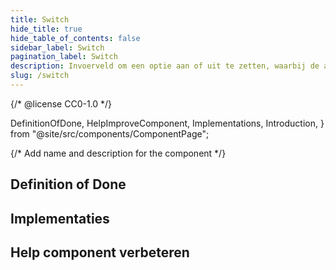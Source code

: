 ```yaml
---
title: Switch
hide_title: true
hide_table_of_contents: false
sidebar_label: Switch
pagination_label: Switch
description: Invoerveld om een optie aan of uit te zetten, waarbij de actie direct wordt doorgevoerd.
slug: /switch
---
```


{/* @license CC0-1.0 */}

  DefinitionOfDone,
  HelpImproveComponent,
  Implementations,
  Introduction,
} from "@site/src/components/ComponentPage";

{/* Add name and description for the component */}


<Introduction component={component} headingLevel={1} description={description} />

## Definition of Done

<DefinitionOfDone component={component} headingLevel={3} />

## Implementaties

<Implementations component={component} headingLevel={3} />

## Help component verbeteren

<HelpImproveComponent component={component} headingLevel={3} />
